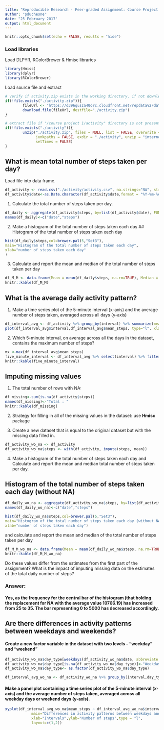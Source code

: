 ---
title: "Reproducible Research - Peer-graded Assignment: Course Project 1"
author: "pduchesne"
date: "25 February 2017"
output: html_document
---

```{r setup, include=FALSE}
knitr::opts_chunk$set(echo = FALSE, results = "hide")
```
### Load libraries

Load DLPYR, RColorBrewer & Hmisc libraries

```{r, echo = TRUE, message = FALSE}
library(Hmisc)
library(dplyr)
library(RColorBrewer)

```

Load source file and extract

```{r ETL,  echo=TRUE}
# verify if activity.zip exists in the working directory, if not download file.  
if(!file.exists("./activity.zip")){
        fileUrl <- "https://d396qusza40orc.cloudfront.net/repdata%2Fdata%2Factivity.zip"
        download.file(fileUrl, destfile="./activity.zip")
}

# extract file if "/course project 1/activity" directory is not present
if(!file.exists("./activity")){
        unzip("./activity.zip", files = NULL, list = FALSE, overwrite = TRUE,
              junkpaths = FALSE, exdir = "./activity", unzip = "internal",
              setTimes = FALSE)
}
```

## What is mean total number of steps taken per day?
Load file into data frame.
```{r t_load, results='asis', echo=TRUE}
df_activity <- read.csv("./activity/activity.csv", na.strings="NA", stringsAsFactors=FALSE)
df_activity$date<-as.Date.character(df_activity$date,format = "%Y-%m-%d")
```

1. Calculate the total number of steps taken per day.
```{r t_steps, results='asis', echo=TRUE}
df_daily <- aggregate(df_activity$steps, by=list(df_activity$date), FUN=sum, na.rm=TRUE)
names(df_daily)<-c("date","steps")
```

2. Make a histogram of the total number of steps taken each day
## Histogram of the total number of steps taken each day
```{r hist, echo=TRUE}
hist(df_daily$steps,col=brewer.pal(5,"Set3"),
main="Histogram of the total number of steps taken each day",
xlab="number of steps taken each day"
)
```

3. Calculate and report the mean and median of the total number of steps taken per day
```{r M_M, results='asis', echo=TRUE}
df_M_M <- data.frame(Mean = mean(df_daily$steps, na.rm=TRUE), Median = median(df_daily$steps, na.rm=TRUE))
knitr::kable(df_M_M)
```

## What is the average daily activity pattern?

1.  Make a time series plot of the 5-minute interval (x-axis) and the average number of steps taken, averaged across all days (y-axis)

```{r avg_steps, echo=TRUE}
df_interval_avg <- df_activity %>% group_by(interval) %>% summarize(mean_steps = mean(steps, na.rm = TRUE))
plot(df_interval_avg$interval,df_interval_avg$mean_steps, type="l", xlab="Intervals",ylab = "Average Steps")
```

2.  Which 5-minute interval, on average across all the days in the dataset, contains the maximum number of steps?

```{r max_avg_steps , results='asis', echo=TRUE}
mx <-max(df_interval_avg$mean_steps)
five_minute_interval <- df_interval_avg %>% select(interval) %>% filter(df_interval_avg$mean_steps == mx)
knitr::kable(five_minute_interval)
```

## Imputing missing values
1. The total number of rows with NA:

```{r Nas, results='asis', echo=TRUE}
df_missing<-sum(is.na(df_activity$steps))
names(df_missing)<-"Total : "
knitr::kable(df_missing)
```


2.  Strategy for filling in all of the missing values in the dataset: use **Hmisc** package

3. Create a new dataset that is equal to the original dataset but with the missing data filled in.
```{r wo_na , results='asis', echo=TRUE}
df_activity_wo_na <- df_activity
df_activity_wo_na$steps <- with(df_activity, impute(steps, mean))
```

4. Make a histogram of the total number of steps taken each day and Calculate and report the mean and median total number of steps taken per day. 

## Histogram of the total number of steps taken each day (without NA)
```{r hist_wo_na, echo=TRUE}
df_daily_wo_na <- aggregate(df_activity_wo_na$steps, by=list(df_activity_wo_na$date), FUN=sum, na.rm=TRUE)
names(df_daily_wo_na)<-c("date","steps")

hist(df_daily_wo_na$steps,col=brewer.pal(5,"Set3"),
main="Histogram of the total number of steps taken each day (without NA)",
xlab="number of steps taken each day")
```

and calculate and report the mean and median of the total number of steps taken per day
```{r M_M_wo_na, results='asis', echo=TRUE}
df_M_M_wo_na <- data.frame(Mean = mean(df_daily_wo_na$steps, na.rm=TRUE), Median = median(df_daily_wo_na$steps, na.rm=TRUE))
knitr::kable(df_M_M_wo_na)
```

Do these values differ from the estimates from the first part of the assignment? What is the impact of imputing missing data on the estimates of the total daily number of steps?

### Answer: 
#### Yes, as the frequency for the central bar of the histogram (that holding the replacement for NA with the average value 10766.19) has increased from 25 to 35. The bar representing 0 to 5000 has decreased accordingly.

## Are there differences in activity patterns between weekdays and weekends?

#### Create a new factor variable in the dataset with two levels - "weekday" and "weekend"

```{r weekend, results='hide', echo=TRUE}
df_activity_wo_na$day_type[weekdays(df_activity_wo_na$date, abbreviate = TRUE) %in% c("Sat","Sun")] <- "Weekend"
df_activity_wo_na$day_type[is.na(df_activity_wo_na$day_type)]<-"Weekday"
df_activity_wo_na$day_type<- as.factor(df_activity_wo_na$day_type)

df_interval_avg_wo_na <- df_activity_wo_na %>% group_by(interval,day_type) %>% summarize(mean_steps = mean(steps, na.rm = TRUE))

```

#### Make a panel plot containing a time series plot of the 5-minute interval (x-axis) and the average number of steps taken, averaged across all weekday days or weekend days (y-axis).
```{r xyplot, results='asis', echo=TRUE}
xyplot(df_interval_avg_wo_na$mean_steps ~ df_interval_avg_wo_na$interval|df_interval_avg_wo_na$day_type,
            main="Differences in activity patterns between weekdays and weekends",
            xlab="Intervals",ylab="Number of steps",type = "l",
            layout=c(1,2))
```
